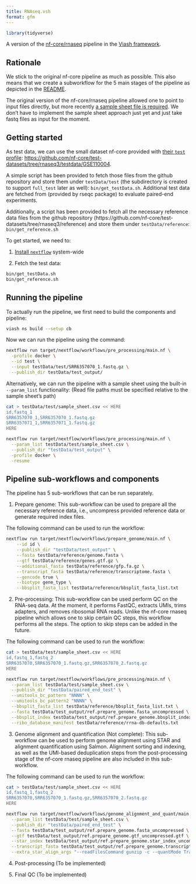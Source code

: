 ```yaml
---
title: RNAseq.vsh
format: gfm
---
```


<!-- README.md is generated by running 'quarto render README.qmd' -->

```r
library(tidyverse)
```

A version of the [nf-core/rnaseq](https://github.com/nf-core/rnaseq) pipeline in the [Viash framework](http://www.viash.io).

## Rationale

We stick to the original nf-core pipeline as much as possible. This also means that we create a subworkflow for the 5 main stages of the pipeline as depicted in the [README](https://github.com/nf-core/rnaseq).

The original version of the nf-core/rnaseq pipeline allowed one to point to input files directly, but more recently [a sample sheet file is required](https://github.com/nf-core/rnaseq#usage). We don't have to implement the sample sheet approach just yet and just take fastq files as input for the moment.

## Getting started

As test data, we can use the small dataset nf-core provided with [their `test` profile](https://github.com/nf-core/test-datasets/blob/rnaseq3/samplesheet/v3.10/samplesheet_test.csv): <https://github.com/nf-core/test-datasets/tree/rnaseq3/testdata/GSE110004>.

A simple script has been provided to fetch those files from the github repository and store them under `testData/test` (the subdirectory is created to support `full_test` later as well): `bin/get_testData.sh`. Additional test data are fetched from (provided by rseqc package) to evaluate paired-end experiments.

Additionally, a script has been provided to fetch all the necessary reference data files from the github repository (https://github.com/nf-core/test-datasets/tree/rnaseq3/reference) and store them under `testData/reference`: `bin/get_reference.sh`

To get started, we need to:

1. [Install `nextflow`](https://www.nextflow.io/docs/latest/getstarted.html) system-wide

2. Fetch the test data:

```bash
bin/get_testData.sh
bin/get_reference.sh
```

## Running the pipeline

To actually run the pipeline, we first need to build the components and pipeline:

```bash
viash ns build --setup cb
```

Now we can run the pipeline using the command:

```bash
nextflow run target/nextflow/workflows/pre_processing/main.nf \
  -profile docker \
  --id test \
  --input testData/test/SRR6357070_1.fastq.gz \
  --publish_dir testData/test_output/
```

Alternatively, we can run the pipeline with a sample sheet using the built-in `--param_list` functionality:
(Read file paths must be specified relative to the sample sheet's path)
```bash
cat > testData/test/sample_sheet.csv << HERE
id,fastq_1
SRR6357070_1,SRR6357070_1.fastq.gz
SRR6357071_1,SRR6357071_1.fastq.gz
HERE

nextflow run target/nextflow/workflows/pre_processing/main.nf \
  --param_list testData/test/sample_sheet.csv \
  --publish_dir "testData/test_output" \
  -profile docker \
  -resume
```

## Pipeline sub-workflows and components

The pipeline has 5 sub-workflows that can be run separately. 

1. Prepare genome: This sub-workflow can be used to prepare all the necessary reference data, i.e., uncompress provided reference data or generate required index files.

The following command can be used to run the workflow:

```bash
nextflow run target/nextflow/workflows/prepare_genome/main.nf \
    --id id \
    --publish_dir "testData/test_output" \
    --fasta testData/reference/genome.fasta \
    --gtf testData/reference/genes.gtf.gz \
    --additional_fasta testData/reference/gfp.fa.gz \
    --transcript_fasta testData/reference/transcriptome.fasta \
    --gencode true \
    --biotype gene_type \
    --bbsplit_fasta_list testData/reference/bbsplit_fasta_list.txt
```

2. Pre-processing: This sub-workflow can be used perform QC on the RNA-seq data. At the moment, it performs FastQC, extracts UMIs, trims adapters, and removes ribosomal RNA reads. Unlike the nf-core rnaseq pipeline which allows one to skip certain QC steps, this workflow performs all the steps. The option to skip steps can be added in the future.

The following command can be used to run the workflow:

```bash
cat > testData/test/sample_sheet.csv << HERE
id,fastq_1,fastq_2
SRR6357070,SRR6357070_1.fastq.gz,SRR6357070_2.fastq.gz
HERE

nextflow run target/nextflow/workflows/pre_processing/main.nf \
  --param_list testData/test/sample_sheet.csv \
  --publish_dir "testData/paired_end_test" \
  --umitools_bc_pattern "NNNN" \
  --umitools_bc_pattern2 "NNNN" \
  --bbsplit_fasta_list testData/reference/bbsplit_fasta_list.txt \
  --fasta testData/test_output/ref.prepare_genome.fasta_uncompressed \
  --bbsplit_index testData/test_output/ref.prepare_genome.bbsplit_index_uncompressed \
  --ribo_database_manifest testData/reference/rrna-db-defaults.txt
```

3. Genome alignment and quantification (Not complete): This sub-workflow can be used to perform genome alignment using STAR and alignment quantification using Salmon. Alignment sorting and indexing, as well as the UMI-based deduplication steps from the post-processing stage of the nf-core rnaseq pipeline are also included in this sub-workflow. 

The following command can be used to run the workflow:

```bash
cat > testData/test/sample_sheet.csv << HERE
id,fastq_1,fastq_2
SRR6357070,SRR6357070_1.fastq.gz,SRR6357070_2.fastq.gz
HERE

nextflow run target/nextflow/workflows/genome_alignment_and_quant/main.nf \
  --param_list testData/test/sample_sheet.csv \
  --publish_dir "testData/paired_end_test" \
  --fasta testData/test_output/ref.prepare_genome.fasta_uncompressed \
  --gtf testData/test_output/ref.prepare_genome.gtf_uncompressed.gtf \
  --star_index testData/test_output/ref.prepare_genome.star_index_uncompressed \
  --transcript_fasta testData/test_output/ref.prepare_genome.transcript_fasta_uncompressed.fasta \
  --extra_star_align_args "--readFilesCommand gunzip -c --quantMode TranscriptomeSAM --twopassMode Basic --outSAMtype BAM Unsorted --runRNGseed 0 --outFilterMultimapNmax 20 --alignSJDBoverhangMin 1 --outSAMattributes NH HI AS NM MD --quantTranscriptomeBan Singleend --outSAMstrandField intronMotif"
```

4. Post-processing (To be implemented)

5. Final QC (To be implemented)


